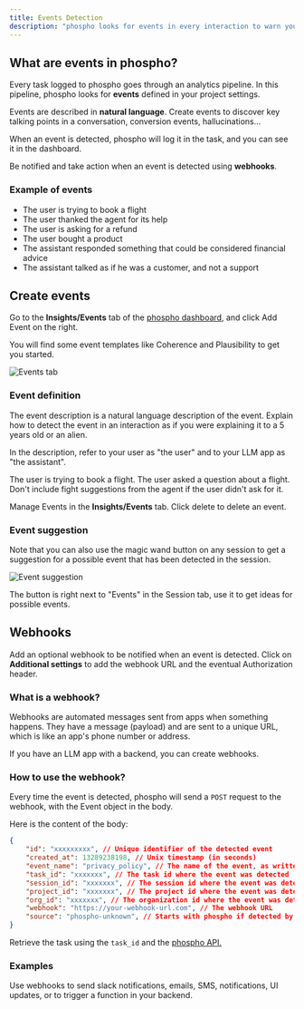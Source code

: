 ```yaml
---
title: Events Detection
description: "phospho looks for events in every interaction to warn you when needed"
---
```


## What are events in phospho?

Every task logged to phospho goes through an analytics pipeline. In this pipeline, phospho looks for **events** defined in your project settings.

Events are described in **natural language**. Create events to discover key talking points in a conversation, conversion events, hallucinations... 

When an event is detected, phospho will log it in the task, and you can see it in the dashboard.

Be notified and take action when an event is detected using **webhooks**.

### Example of events

- The user is trying to book a flight
- The user thanked the agent for its help
- The user is asking for a refund
- The user bought a product
- The assistant responded something that could be considered financial advice
- The assistant talked as if he was a customer, and not a support

## Create events

Go to the **Insights/Events** tab of the [phospho dashboard](https://platform.phospho.ai/), and click Add Event on the right.

You will find some event templates like Coherence and Plausibility to get you started.

![Events tab](../images/explore/events%20detection/Create%20event.png)


### Event definition

The event description is a natural language description of the event. Explain how to detect the event in an interaction as if you were explaining it to a 5 years old or an alien.

In the description, refer to your user as "the user" and to your LLM app as "the assistant".

<Card title="Example of an event description">
  The user is trying to book a flight. The user asked a question about a flight.
  Don't include fight suggestions from the agent if the user didn't ask for it.
</Card>

Manage Events in the **Insights/Events** tab. Click delete to delete an event.

### Event suggestion

Note that you can also use the magic wand button on any session to get a suggestion for a possible event that has been detected in the session.

![Event suggestion](../images/explore/events%20detection/Event%20suggestion.png)

The button is right next to "Events" in the Session tab, use it to get ideas for possible events.

## Webhooks

Add an optional webhook to be notified when an event is detected. Click on **Additional settings** to add the webhook URL and the eventual Authorization header.

### What is a webhook?

Webhooks are automated messages sent from apps when something happens. They have a message (payload) and are sent to a unique URL, which is like an app's phone number or address. 

If you have an LLM app with a backend, you can create webhooks.

### How to use the webhook?

Every time the event is detected, phospho will send a `POST` request to the webhook, with the Event object in the body.

Here is the content of the body:

```json
{
    "id": "xxxxxxxxx", // Unique identifier of the detected event
    "created_at": 13289238198, // Unix timestamp (in seconds)
    "event_name": "privacy_policy", // The name of the event, as written in the dashboard
    "task_id": "xxxxxxx", // The task id where the event was detected
    "session_id": "xxxxxxx", // The session id where the event was detected
    "project_id": "xxxxxxx", // The project id where the event was detected
    "org_id": "xxxxxxx", // The organization id where the event was detected
    "webhook": "https://your-webhook-url.com", // The webhook URL
    "source": "phospho-unknown", // Starts with phospho if detected by phospho
}
```

Retrieve the task using the `task_id` and the [phospho API.](https://api.phospho.ai/v2/redoc#tag/Tasks/operation/get_task_tasks__task_id__get)

### Examples

Use webhooks to send slack notifications, emails, SMS, notifications, UI updates, or to trigger a function in your backend.